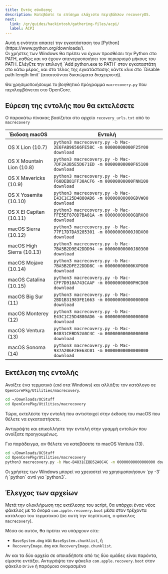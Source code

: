 ```yaml
---
title: Εντός σύνδεσης
description: Κατεβάστε το επίσημο ελάχιστο περιβάλλον recoveryOS.
next:
  link: /gr/guides/hackintosh/gathering-files/acpi/
  label: ACPI
---
```



<Aside type="caution">
Αυτή η ενότητα απαιτεί την εγκατάσταση του [Python](https://www.python.org/downloads/).
</Aside>

<Aside type="caution">
Οι χρήστες των Windows θα πρέπει να έχουν προσθέσει την Python στο PATH, καθώς και να έχουν απενεργοποιήσει τον περιορισμό μήκους του PATH. Ελέγξτε την επιλογή `Add python.exe to PATH` στον εγκαταστάτη στο κάτω μέρος, και στο τέλος της εγκατάστασης κάντε κλικ στο `Disable path length limit` (απαιτούνται δικαιώματα διαχειριστή).
</Aside>

Θα χρησιμοποιήσουμε το βοηθητικό πρόγραμμα `macrecovery.py` που περιλαμβάνεται στο OpenCore.

## Εύρεση της εντολής που θα εκτελέσετε

Ο παρακάτω πίνακας βασίζεται στο αρχείο `recovery_urls.txt` από το `macrecovery`

| Έκδοση macOS              | Εντολή                                                                         |
| ------------------------- | ------------------------------------------------------------------------------ |
| OS X Lion (10.7)          | `python3 macrecovery.py -b Mac-2E6FAB96566FE58C -m 00000000000F25Y00 download` |
| OS X Mountain Lion (10.8) | `python3 macrecovery.py -b Mac-7DF2A3B5E5D671ED -m 00000000000F65100 download` |
| OS X Mavericks (10.9)     | `python3 macrecovery.py -b Mac-F60DEB81FF30ACF6 -m 00000000000FNN100 download` |
| OS X Yosemite (10.10)     | `python3 macrecovery.py -b Mac-E43C1C25D4880AD6 -m 00000000000GDVW00 download` |
| OS X El Capitan (10.11)   | `python3 macrecovery.py -b Mac-FFE5EF870D7BA81A -m 00000000000GQRX00 download` |
| macOS Sierra (10.12)      | `python3 macrecovery.py -b Mac-77F17D7DA9285301 -m 00000000000J0DX00 download` |
| macOS High Sierra (10.13) | `python3 macrecovery.py -b Mac-7BA5B2D9E42DDD94 -m 00000000000J80300 download` |
| macOS Mojave (10.14)      | `python3 macrecovery.py -b Mac-7BA5B2DFE22DDD8C -m 00000000000KXPG00 download` |
| macOS Catalina (10.15)    | `python3 macrecovery.py -b Mac-CFF7D910A743CAAF -m 00000000000PHCD00 download` |
| macOS Big Sur (11)        | `python3 macrecovery.py -b Mac-2BD1B31983FE1663 -m 00000000000000000 download` |
| macOS Monterey (12)       | `python3 macrecovery.py -b Mac-E43C1C25D4880AD6 -m 00000000000000000 download` |
| macOS Ventura (13)        | `python3 macrecovery.py -b Mac-B4831CEBD52A0C4C -m 00000000000000000 download` |
| macOS Sonoma (14)         | `python3 macrecovery.py -b Mac-937A206F2EE63C01 -m 00000000000000000 download` |

## Εκτέλεση της εντολής

Ανοίξτε ένα τερματικό (`cmd` στα Windows) και αλλάξτε τον κατάλογο σε `OpenCorePkg/Utilities/macrecovery`.

```bash
cd ~/Downloads/OCStuff
cd OpenCorePkg/Utilities/macrecovery
```

Τώρα, εκτελέστε την εντολή που αντιστοιχεί στην έκδοση του macOS που θέλετε να εγκαταστήσετε.

Αντιγράψτε και επικολλήστε την εντολή στην γραμμή εντολών που ανοίξατε προηγουμένως.

Για παράδειγμα, αν θέλετε να κατεβάσετε το macOS Ventura (13).

```bash
cd ~/Downloads/OCStuff
cd OpenCorePkg/Utilities/macrecovery
python3 macrecovery.py -b Mac-B4831CEBD52A0C4C -m 00000000000000000 download
```

<Aside type="caution">
Οι χρήστες των Windows μπορεί να χρειαστεί να χρησιμοποιήσουν `py -3` ή `python` αντί για `python3`.
</Aside>

## Έλεγχος των αρχείων

Μετά την ολοκλήρωση της εκτέλεσης του script, θα υπάρχει ένας νέος φάκελος με το όνομα `com.apple.recovery.boot` μέσα στον τρέχοντα κατάλογο του τερματικού (σε αυτή την περίπτωση, ο φάκελος `macrecovery`).

Μέσα σε αυτόν, θα πρέπει να υπάρχουν είτε:

- `BaseSystem.dmg` και `BaseSystem.chunklist`, ή
- `RecoveryImage.dmg` και `RecoveryImage.chunklist`.

Αν και τα δύο αρχεία σε οποιαδήποτε από τις δύο ομάδες είναι παρόντα, είμαστε εντάξει. Αντιγράψτε τον φάκελο `com.apple.recovery.boot` στον φάκελο `Drive` ή παρόμοια ονομασμένο
